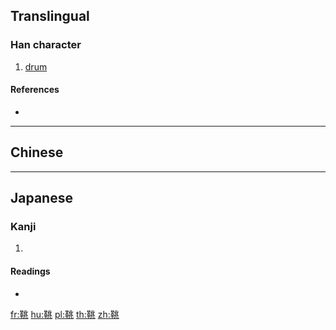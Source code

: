 {{character info/new}}
==Translingual==

===Han character===
{{Han char|rn=177|rad=革|as=06|sn=15|four=|canj=TJLMO|ids=⿰革兆}}

# [[drum]]

====References====
* {{Han ref|kx=1387.160|dkj=42807|dj=1901.350|hdz=74334.160|uh=9789|ud=38793}}

----

==Chinese==
{{zh-see|鞀|v}}

----

==Japanese==

===Kanji===
{{ja-kanji|grade=|rs=革06}}

# {{defn|lang=ja|sort=革06}}

====Readings====
* {{ja-readings|on=[[とう]] (tō), [[どう]] (dō)|kun=[[ふりつづみ]] (furitsuzumi)}}

[[fr:鞉]]
[[hu:鞉]]
[[pl:鞉]]
[[th:鞉]]
[[zh:鞉]]
